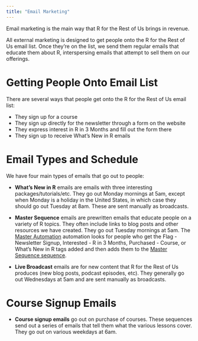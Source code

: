 ```yaml
---
title: "Email Marketing"
---
```



Email marketing is the main way that R for the Rest of Us brings in revenue.

All external marketing is designed to get people onto the R for the Rest of Us email list. Once they're on the list, we send them regular emails that educate them about R, interspersing emails that attempt to sell them on our offerings.

# Getting People Onto Email List

There are several ways that people get onto the R for the Rest of Us email list:

- They sign up for a course
- They sign up directly for the newsletter through a form on the website
- They express interest in R in 3 Months and fill out the form there
- They sign up to receive What's New in R emails

# Email Types and Schedule

We have four main types of emails that go out to people:

- **What's New in R** emails are emails with three interesting packages/tutorials/etc. They go out Monday mornings at 5am, except when Monday is a holiday in the United States, in which case they should go out Tuesday at 8am. These are sent manually as broadcasts. 

- **Master Sequence** emails are prewritten emails that educate people on a variety of R topics. They often include links to blog posts and other resources we have created. They go out Tuesday mornings at 5am. The [Master Automation](https://app.convertkit.com/automations/1271379/edit) automation looks for people who get the Flag - Newsletter Signup, Interested - R in 3 Months, Purchased - Course, or What's New in R tags added and then adds them to the [Master Sequence sequence](https://app.convertkit.com/sequences/1690383). 

- **Live Broadcast** emails are for new content that R for the Rest of Us produces (new blog posts, podcast episodes, etc). They generally go out Wednesdays at 5am and are sent manually as broadcasts.

# Course Signup Emails

- **Course signup emails** go out on purchase of courses. These sequences send out a series of emails that tell them what the various lessons cover. They go out on various weekdays at 6am.
